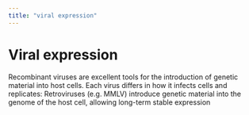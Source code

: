 ```yaml
---
title: "viral expression"
---
```


# Viral expression

Recombinant viruses are excellent tools for the introduction of genetic material into host cells. Each virus differs in how it infects cells and replicates: Retroviruses (e.g. MMLV) introduce genetic material into the genome of the host cell, allowing long-term stable expression